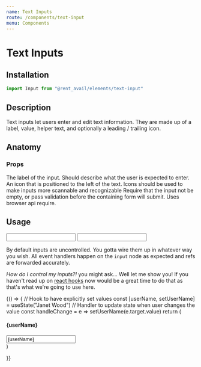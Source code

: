 ```yaml
---
name: Text Inputs
route: /components/text-input
menu: Components
---
```



# Text Inputs

<Status status="production" />

## Installation

```js
import Input from "@rent_avail/elements/text-input"
```

## Description

Text inputs let users enter and edit text information. They are made up of a label, value, helper text, and optionally a leading / trailing icon.

## Anatomy

### Props

<Prop name="label" type="string" required>
  The label of the input. Should describe what the user is expected to enter.
</Prop>

<Prop name="icon" type="ReactElement">
  An icon that is positioned to the left of the text. Icons should be used to make inputs
  more scannable and recognizable
</Prop>

<Prop name="required" type="boolean" defaultValue="false">
  Require that the input not be empty, or pass validation before the containing form will
  submit. Uses browser api require.
</Prop>

## Usage

<Playground>
  <Input label="Payment Amount" icon={Anchor} />
  <Input label="A really long label to make things extra clear for the user." />
</Playground>

By default inputs are uncontrolled. You gotta wire them up in whatever way you wish. All event handlers happen on the `input` node as expected and refs are forwarded accurately.

_How do I control my inputs?!_ you might ask... Well let me show you! If you haven't read up on [react hooks](https://reactjs.org/docs/hooks-intro.html) now would be a great time to do that as that's what we're going to use here.

<Playground column>
  {() => {
    // Hook to have explicitly set values
    const [userName, setUserName] = useState("Janet Wood")
    // Handler to update state when user changes the value
    const handleChange = e => setUserName(e.target.value)
    return (
      <div>
        <h4 style={{ marginBottom: "2rem" }}>{userName}</h4>
        <Input label="User Name" value={userName} onChange={handleChange} />
      </div>
    )

}}

</Playground>
